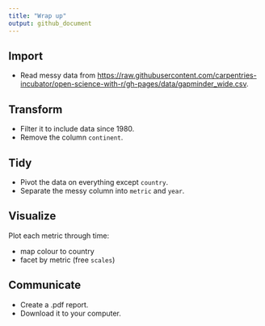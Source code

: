 ```yaml
---
title: "Wrap up"
output: github_document
---
```



## Import

* Read messy data from <https://raw.githubusercontent.com/carpentries-incubator/open-science-with-r/gh-pages/data/gapminder_wide.csv>.

## Transform

* Filter it to include data since 1980.
* Remove the column `continent`.

## Tidy

* Pivot the data on everything except `country`.
* Separate the messy column into `metric` and `year`.

## Visualize

Plot each metric through time:

* map colour to country
* facet by metric (free `scales`)

## Communicate

* Create a .pdf report.
* Download it to your computer.

